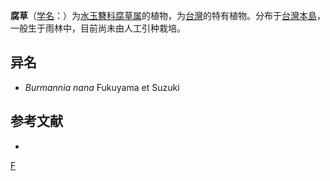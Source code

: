 {{Speciesbox
| taxon = Gymnosiphon nana
| binomial_authority = (Fukuyama & Suzuki) Tuyama
}}

'''腐草'''（[[学名|学名]]：{{lang|la|''Gymnosiphon nana''}}）为[[水玉簪科|水玉簪科]][[腐草属|腐草属]]的植物，为[[台灣|台灣]]的特有植物。分布于[[台灣島|台灣本島]]，一般生于雨林中，目前尚未由人工引种栽培。

== 异名 ==
* ''Burmannia nana'' Fukuyama et Suzuki

== 参考文献 ==
<div class="references-small">
* {{cite web| url =http://www.bioinfo.cn/db05/KmzwSpecies.php?action=view&id=2394| title =腐草| work =《中国高等植物数据库全库》| publisher =中国科学院微生物研究所| author =昆明植物研究所| accessdate =2009-02-23| deadurl =yes| archiveurl =https://web.archive.org/web/20160305042503/http://www.bioinfo.cn/db05/KmzwSpecies.php?action=view&id=2394| archivedate =2016-03-05}}
</div>

{{植物小作品}}
{{Taxonbar}}
[[Category:腐草属|F]]